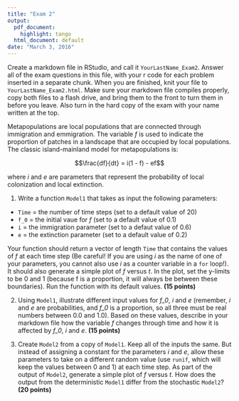 ---
title: "Exam 2"
output:
  pdf_document:
    highlight: tango
  html_document: default
date: "March 3, 2016"
---

Create a markdown file in RStudio, and call it `YourLastName_Exam2`. Answer all of the exam questions in this file, with your r code for each problem inserted in a separate chunk. When you are finished, knit your file to `YourLastName_Exam2.html`. Make sure your markdown file compiles properly, copy both files to a flash drive, and bring them to the front to turn them in before you leave. Also turn in the hard copy of the exam with your name written at the top.

Metapopulations are local populations that are connected through immigration and emmigration. The variable *f* is used to indicate the proportion of patches in a landscape that are occupied by local populations. The classic island-mainland model for metapopulations is:

$$\frac{df}{dt} = i(1 - f) - ef$$

where *i* and *e* are parameters that represent the probability of local colonization and local extinction.

1. Write a function `Model1` that takes as input the following parameters:
- `Time` = the number of time steps (set to a default value of 20)
- `f_0` = the initial vaue for *f* (set to a default value of 0.1)
- `i` = the immigration parameter (set to a defaut value of 0.6)
- `e` = the extinction parameter (set to a default value of 0.2)

Your function should return a vector of length `Time` that contains the values of *f* at each time step (Be careful! If you are using *i* as the name of one of your parameters, you cannot also use *i* as a counter variable in a `for` loop!). It should also generate a simple plot of *f* versus *t*. In the plot, set the y-limits to be 0 and 1 (because f is a proportion, it will always be between these boundaries). Run the function with its default values.  **(15 points)**


2. Using `Model1`, illustrate different input values for *f_0*,  *i* and *e* (remember, *i* and *e* are probabilities, and *f_0* is a proportion, so all three must be real numbers between 0.0 and 1.0). Based on these values, describe in your markdown file how the variable *f* changes through time and how it is affected by *f_0*, *i* and *e*.  **(15 points)**

3. Create `Model2` from a copy of `Model1`. Keep all of the inputs the same. But instead of assigning a constant for the parameters *i* and *e*, allow these parameters to take on a different random value (use `runif`, which will keep the values between 0 and 1) at each time step. As part of the output of `Model2`, generate a simple plot of *f* versus *t*. How does the output from the deterministic `Model1` differ from the stochastic `Model2`? **(20 points)**

